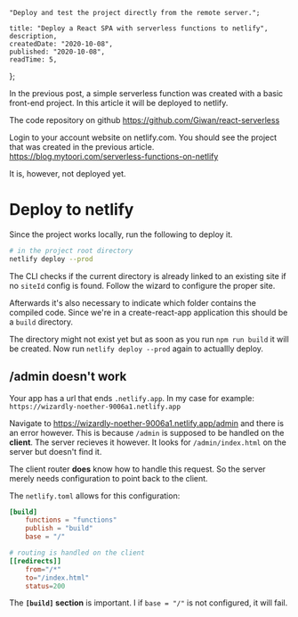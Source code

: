 
    "Deploy and test the project directly from the remote server.";

    title: "Deploy a React SPA with serverless functions to netlify",
    description,
    createdDate: "2020-10-08",
    published: "2020-10-08",
    readTime: 5,
};


In the previous post, a simple serverless function was created with a basic front-end project. In this article it will be deployed to netlify.

The code repository on github https://github.com/Giwan/react-serverless

Login to your account website on netlify.com. You should see the project that was created in the previous article. https://blog.mytoori.com/serverless-functions-on-netlify

It is, however, not deployed yet.

# Deploy to netlify

Since the project works locally, run the following to deploy it.

```bash
# in the project root directory
netlify deploy --prod
```

The CLI checks if the current directory is already linked to an existing site if no `siteId` config is found. Follow the wizard to configure the proper site.

Afterwards it's also necessary to indicate which folder contains the compiled code. Since we're in a create-react-app application this should be a `build` directory.

The directory might not exist yet but as soon as you run `npm run build` it will be created. Now run `netlify deploy --prod` again to actuallly deploy.

## /admin doesn't work

Your app has a url that ends `.netlify.app`. In my case for example:
`https://wizardly-noether-9006a1.netlify.app`

Navigate to https://wizardly-noether-9006a1.netlify.app/admin and there is an error however. This is because `/admin` is supposed to be handled on the **client**. The server recieves it however. It looks for `/admin/index.html` on the server but doesn't find it.

The client router **does** know how to handle this request. So the server merely needs configuration to point back to the client.

The `netlify.toml` allows for this configuration:

```toml
[build]
    functions = "functions"
    publish = "build"
    base = "/"

# routing is handled on the client
[[redirects]]
    from="/*"
    to="/index.html"
    status=200
```

The **`[build]` section** is important. I if `base = "/"` is not configured, it will fail.
